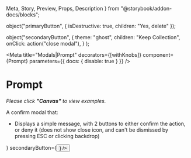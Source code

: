   Meta,
  Story,
  Preview,
  Props,
  Description
} from "@storybook/addon-docs/blocks";


  object("primaryButton", {
    isDestructive: true,
    children: "Yes, delete"
  });

  object("secondaryButton", {
    theme: "ghost",
    children: "Keep Collection",
    onClick: action("close modal"),
    }
  );

<Meta
  title="Modals|Prompt"
  decorators={[withKnobs]}
  component={Prompt}
  parameters={{ docs: { disable: true } }}
/>

# Prompt

*Please click **"Canvas"** to view examples.*

A confirm modal that:
-  Displays a simple message, with 2 buttons to either confirm the action, or deny it (does not show close icon, and
can't be dismissed by pressing ESC or clicking backdrop)

<Props of={Prompt} />

<Story name="Knobs">
  <Prompt
    isOpen={boolean("isOpen", true)}
    desc={text(
      "content",
      "This change will be permanent and cannot be undone."
    )}
    title={text("title", "Are you sure you want to delete this collection?")}
    primaryButton={<Button {...primaryButtonProps()} />}
    secondaryButton={<Button {...secondaryButtonProps()} />}
  />
</Story>
